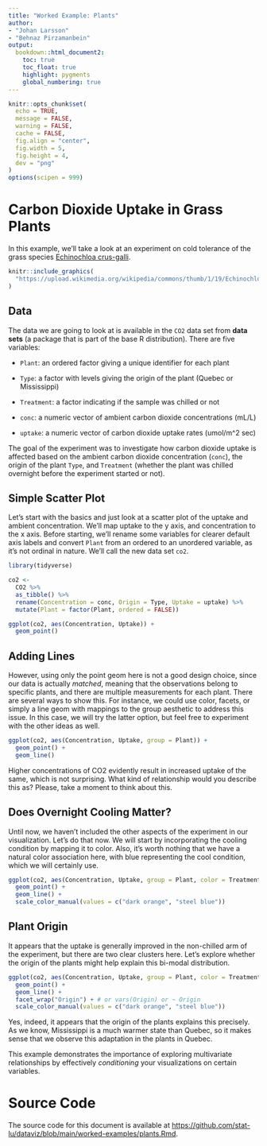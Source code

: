 ```yaml
---
title: "Worked Example: Plants"
author: 
- "Johan Larsson"
- "Behnaz Pirzamanbein"
output:
  bookdown::html_document2:
    toc: true
    toc_float: true
    highlight: pygments
    global_numbering: true
---
```


```r

knitr::opts_chunk$set(
  echo = TRUE,
  message = FALSE,
  warning = FALSE,
  cache = FALSE,
  fig.align = "center",
  fig.width = 5,
  fig.height = 4,
  dev = "png"
)
options(scipen = 999)
```

# Carbon Dioxide Uptake in Grass Plants

In this example, we'll take a look at an experiment on cold tolerance of the
grass species [Echinochloa
crus-galli](https://en.wikipedia.org/wiki/Echinochloa_crus-galli).

```r
knitr::include_graphics(
  "https://upload.wikimedia.org/wikipedia/commons/thumb/1/19/Echinochloa_crus-galli01.jpg/220px-Echinochloa_crus-galli01.jpg"
)
```

## Data

The data we are going to look at is available in the `CO2` data set from **data
sets** (a package that is part of the base R distribution). There are five
variables:

- `Plant`: an ordered factor giving a unique identifier for each plant

- `Type`: a factor with levels giving the origin of the plant (Quebec or Mississippi)

- `Treatment`: a factor indicating if the sample was chilled or not

- `conc`: a numeric vector of ambient carbon dioxide concentrations (mL/L)

- `uptake`: a numeric vector of carbon dioxide uptake rates (umol/m^2 sec)

The goal of the experiment was to investigate how carbon dioxide uptake is
affected based on the ambient carbon dioxide concentration (`conc`), the origin
of the plant `Type`, and `Treatment` (whether the plant was chilled overnight
before the experiment started or not).

## Simple Scatter Plot

Let's start with the basics and just look at a scatter plot of the uptake and ambient
concentration. We'll map uptake to the y axis, and concentration to
the x axis. Before starting, we'll rename some variables for clearer default axis labels and convert `Plant` from an ordered to an unordered variable, as it's not ordinal in nature. We'll call the new data set `co2`.

```r
library(tidyverse)

co2 <-
  CO2 %>%
  as_tibble() %>%
  rename(Concentration = conc, Origin = Type, Uptake = uptake) %>%
  mutate(Plant = factor(Plant, ordered = FALSE))

ggplot(co2, aes(Concentration, Uptake)) +
  geom_point()
```

## Adding Lines

However, using only the point geom here is not a good design choice, since
our data is actually *matched*, meaning that the observations belong to specific plants, and there are multiple measurements for each plant.
There are several ways to show this. For instance, we could use color, facets, or simply a line geom with mappings to the group aesthetic to address this issue. In this case, we will try the latter option, but feel free to experiment with the other ideas as well.

```r
ggplot(co2, aes(Concentration, Uptake, group = Plant)) +
  geom_point() +
  geom_line()
```

Higher concentrations of CO2 evidently result in increased uptake of the same, which
is not surprising. What kind of relationship would you describe this as? Please, take a moment to think about this.

## Does Overnight Cooling Matter?

Until now, we haven't included the other aspects of the experiment in our visualization. Let's do that now. We will start by incorporating the cooling condition by mapping it to color. Also, it's worth nothing that we have a natural color association here, with blue representing the cool condition, which we will certainly use.

```r
ggplot(co2, aes(Concentration, Uptake, group = Plant, color = Treatment)) +
  geom_point() +
  geom_line() +
  scale_color_manual(values = c("dark orange", "steel blue"))
```

## Plant Origin

It appears that the uptake is generally improved in the non-chilled arm of the
experiment, but there are two clear clusters here. Let's explore whether the
origin of the plants might help explain this bi-modal distribution.

```r
ggplot(co2, aes(Concentration, Uptake, group = Plant, color = Treatment)) +
  geom_point() +
  geom_line() +
  facet_wrap("Origin") + # or vars(Origin) or ~ Origin
  scale_color_manual(values = c("dark orange", "steel blue"))
```

Yes, indeed, it appears that the origin of the plants explains this precisely.
As we know, Mississippi is a much warmer state than Quebec, so it makes sense that we observe this adaptation in the plants in Quebec.

This example demonstrates the importance of exploring multivariate relationships by effectively *conditioning* your visualizations on certain variables.

# Source Code

The source code for this document is available at
<https://github.com/stat-lu/dataviz/blob/main/worked-examples/plants.Rmd>.
